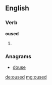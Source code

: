 ==English==

===Verb===
'''oused'''

# {{past of|[[ouse]]}}

===Anagrams===
* [[douse#English|douse]]

[[de:oused]]
[[mg:oused]]